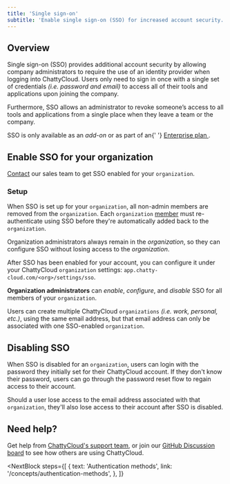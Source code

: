 ```yaml
---
title: 'Single sign-on'
subtitle: 'Enable single sign-on (SSO) for increased account security.'
---
```


## Overview

Single sign-on (SSO) provides additional account security by allowing company administrators to require the use of an identity provider when logging into ChattyCloud. Users only need to sign in once with a single set of credentials _(i.e. password and email)_ to access all of their tools and applications upon joining the company.

Furthermore, SSO allows an administrator to revoke someone’s access to all tools and applications from a single place when they leave a team or the company.

<InfoBlock type="note">
  SSO is only available as an <em>add-on</em> or as part of an{' '}
  <a href="https://docs.chatty-cloud.com/concepts/billing#chatty-cloud-plans">
    Enterprise plan
  </a>
  .
</InfoBlock>

## Enable SSO for your organization

[Contact](https://www.chatty-cloud.com/contact) our sales team to get SSO enabled for your `organization`.

### Setup

When SSO is set up for your `organization`, all non-admin members are removed from the `organization`. Each `organization` [member](https://app.chatty-cloud.com/chatty-cloud/settings/members) must re-authenticate using SSO before they're automatically added back to the `organization`.

<InfoBlock type="note">
  Organization administrators always remain in the <em>organization</em>, so
  they can configure SSO without losing access to the <em>organization</em>.
</InfoBlock>

After SSO has been enabled for your account, you can configure it under your ChattyCloud `organization` settings: `app.chatty-cloud.com/<org>/settings/sso`.

**Organization administrators** can _enable_, _configure_, and _disable_ SSO for all members of your `organization`.

Users can create multiple ChattyCloud `organizations` _(i.e. work, personal, etc.)_, using the same email address, but that email address can only be associated with one SSO-enabled `organization`.

## Disabling SSO

When SSO is disabled for an `organization`, users can login with the password they initially set for their ChattyCloud account. If they don't know their password, users can go through the password reset flow to regain access to their account.

Should a user lose access to the email address associated with that `organization`, they'll also lose access to their account after SSO is disabled.

## Need help?

Get help from [ChattyCloud's support team](https://www.chatty-cloud.com/support), or join our [GitHub Discussion board](https://github.com/chatty-cloud/beta/discussions) to see how others are using ChattyCloud.

<NextBlock
  steps={[
    {
      text: 'Authentication methods',
      link: '/concepts/authentication-methods',
    },
  ]}
></NextBlock>
